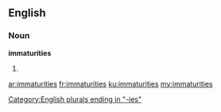 ==English==

===Noun===
'''immaturities'''

# {{plural of|immaturity}}

[[Category:English plurals ending in "-ies"]]

[[ar:immaturities]]
[[fr:immaturities]]
[[ku:immaturities]]
[[my:immaturities]]